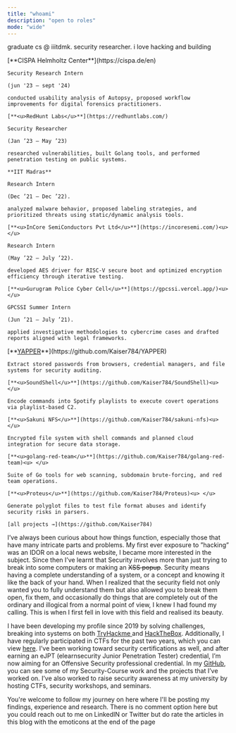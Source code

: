 ```yaml
---
title: "whoami"
description: "open to roles"
mode: "wide"
---
```


graduate cs @ iiitdmk. security researcher. i love hacking and building

<Columns cols={2}>
  <Card title="work" icon="briefcase" iconType="regular" color="#8e62ed">
    [**CISPA Helmholtz Center**](https://cispa.de/en)

    Security Research Intern

    (jun '23 – sept '24)

    conducted usability analysis of Autopsy, proposed workflow improvements for digital forensics practitioners.

    [**<u>RedHunt Labs</u>**](https://redhuntlabs.com/)

    Security Researcher

    (Jan ’23 – May ’23)

    researched vulnerabilities, built Golang tools, and performed penetration testing on public systems.

    **IIT Madras**

    Research Intern

    (Dec ’21 – Dec ’22).

    analyzed malware behavior, proposed labeling strategies, and prioritized threats using static/dynamic analysis tools.

    [**<u>InCore SemiConductors Pvt Ltd</u>**](https://incoresemi.com/)<u> </u>

    Research Intern

    (May ’22 – July ’22).

    developed AES driver for RISC-V secure boot and optimized encryption efficiency through iterative testing.

    [**<u>Gurugram Police Cyber Cell</u>**](https://gpcssi.vercel.app/)<u> </u>

    GPCSSI Summer Intern

    (Jun ’21 – July ’21).

    applied investigative methodologies to cybercrime cases and drafted reports aligned with legal frameworks.
  </Card>
  <Card title="projects" icon="projector" iconType="regular" color="#51b4ae">
    [**<u>YAPPER</u>**](https://github.com/Kaiser784/YAPPER)<u> </u>

    Extract stored passwords from browsers, credential managers, and file systems for security auditing.

    [**<u>SoundShell</u>**](https://github.com/Kaiser784/SoundShell)<u> </u>

    Encode commands into Spotify playlists to execute covert operations via playlist-based C2.

    [**<u>Sakuni NFS</u>**](https://github.com/Kaiser784/sakuni-nfs)<u> </u>

    Encrypted file system with shell commands and planned cloud integration for secure data storage.

    [**<u>golang-red-team</u>**](https://github.com/Kaiser784/golang-red-team)<u> </u>

    Suite of Go tools for web scanning, subdomain brute-forcing, and red team operations.

    [**<u>Proteus</u>**](https://github.com/Kaiser784/Proteus)<u> </u>

    Generate polyglot files to test file format abuses and identify security risks in parsers.

    [all projects →](https://github.com/Kaiser784)
  </Card>
</Columns>

I’ve always been curious about how things function, especially those that have many intricate parts and problems. My first ever exposure to ”hacking” was an IDOR on a local news website, I became more interested in the subject. Since then I’ve learnt that Security involves more than just trying to break into some computers or making an ~~XSS popup~~. Security means having a complete understanding of a system, or a concept and knowing it like the back of your hand. When I realized that the security field not only wanted you to fully understand them but also allowed you to break them open, fix them, and occasionally do things that are completely out of the ordinary and illogical from a normal point of view, I knew I had found my calling. This is when I first fell in love with this field and realised its beauty.

I have been developing my profile since 2019 by solving challenges, breaking into systems on both [TryHackme ](https://tryhackme.com/p/Kaiser784) and [HackTheBox](https://app.hackthebox.com/profile/464734). Additionally, I have regularly participated in CTFs for the past two years, which you can view [here](https://ctftime.org/user/108221). I’ve been working toward security certifications as well, and after earning an eJPT (elearnsecurity Junior Penetration Tester) credential, I’m now aiming for an Offensive Security professional credential. In my [GitHub](https://github.com/Kaiser784), you can see some of my Security-Course work and the projects that I’ve worked on. I’ve also worked to raise security awareness at my university by hosting CTFs, security workshops, and seminars.

You're welcome to follow my journey on here where I'll be posting my findings, experience and research. There is no comment option here but you could reach out to me on LinkedIN or Twitter but do rate the articles in this blog with the emoticons at the end of the page